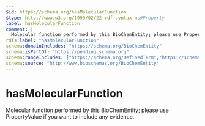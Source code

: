 ```yaml
---
$id: https://schema.org/hasMolecularFunction
$type: http://www.w3.org/1999/02/22-rdf-syntax-ns#Property
label: hasMolecularFunction
comment: |
  Molecular function performed by this BioChemEntity; please use PropertyValue if you want to include any evidence.
rdfs:label: "hasMolecularFunction"
schema:domainIncludes: "https://schema.org/BioChemEntity"
schema:isPartOf: "https://pending.schema.org"
schema:rangeIncludes: ["https://schema.org/DefinedTerm","https://schema.org/URL","https://schema.org/PropertyValue"]
schema:source: "http://www.bioschemas.org/BioChemEntity"
---
```


# hasMolecularFunction

Molecular function performed by this BioChemEntity; please use PropertyValue if you want to include any evidence.

